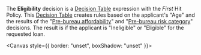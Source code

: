 
<Meta title="Use cases/Loan Originations/Bureau Strategy Decision Service/Eligibility" />

The **Eligibility** decision is a
[Decision Table](/docs/boxed-expressions-decision-table--overview) expression with the
_First_ Hit Policy. This [Decision Table](/docs/boxed-expressions-decision-table--overview)
creates rules based on the applicant's "Age" and the results of the
"[Pre-bureau affordability](/docs/use-cases-loan-originations-bureau-strategy-decision-service-pre-bureau-affordability--overview)"
and "[Pre-bureau risk category](/docs/use-cases-loan-originations-bureau-strategy-decision-service-pre-bureau-risk-category--overview)" decisions.
The result is if the applicant is "Ineligible" or "Eligible" for the requested loan.

<Canvas style={{ border: "unset", boxShadow: "unset" }}>
  <Eligibility />
</Canvas>
